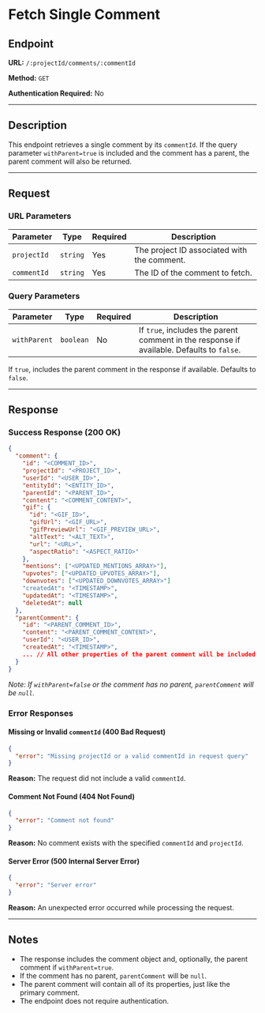 # Fetch Single Comment

## Endpoint

**URL:** `/:projectId/comments/:commentId`

**Method:** `GET`

**Authentication Required:** No

----------

## Description

This endpoint retrieves a single comment by its `commentId`. If the query parameter `withParent=true` is included and the comment has a parent, the parent comment will also be returned.

----------

## Request

### URL Parameters

| Parameter   | Type     | Required | Description |
|------------|----------|----------|-------------|
| `projectId` | `string` | Yes | The project ID associated with the comment. |
| `commentId` | `string` | Yes | The ID of the comment to fetch. |

### Query Parameters
| Parameter   | Type    | Required | Description |
|------------|---------|----------|-------------|
| `withParent` | `boolean` | No | If `true`, includes the parent comment in the response if available. Defaults to `false`. |


If `true`, includes the parent comment in the response if available. Defaults to `false`.

----------

## Response

### Success Response (200 OK)

```json
{
  "comment": {
    "id": "<COMMENT_ID>",
    "projectId": "<PROJECT_ID>",
    "userId": "<USER_ID>",
    "entityId": "<ENTITY_ID>",
    "parentId": "<PARENT_ID>",
    "content": "<COMMENT_CONTENT>",
    "gif": {
      "id": "<GIF_ID>",
      "gifUrl": "<GIF_URL>",
      "gifPreviewUrl": "<GIF_PREVIEW_URL>",
      "altText": "<ALT_TEXT>",
      "url": "<URL>",
      "aspectRatio": "<ASPECT_RATIO>"
    },
    "mentions": ["<UPDATED_MENTIONS_ARRAY>"],
    "upvotes": ["<UPDATED_UPVOTES_ARRAY>"],
    "downvotes": ["<UPDATED_DOWNVOTES_ARRAY>"]
    "createdAt": "<TIMESTAMP>",
    "updatedAt": "<TIMESTAMP>",
    "deletedAt": null
  },
  "parentComment": {
    "id": "<PARENT_COMMENT_ID>",
    "content": "<PARENT_COMMENT_CONTENT>",
    "userId": "<USER_ID>",
    "createdAt": "<TIMESTAMP>",
    ... // All other properties of the parent comment will be included
  }
}
```

_Note: If `withParent=false` or the comment has no parent, `parentComment` will be `null`._

### Error Responses

#### Missing or Invalid `commentId` (400 Bad Request)

```json
{
  "error": "Missing projectId or a valid commentId in request query"
}
```

**Reason:** The request did not include a valid `commentId`.

#### Comment Not Found (404 Not Found)

```json
{
  "error": "Comment not found"
}
```

**Reason:** No comment exists with the specified `commentId` and `projectId`.

#### Server Error (500 Internal Server Error)

```json
{
  "error": "Server error"
}
```

**Reason:** An unexpected error occurred while processing the request.

----------

## Notes

-   The response includes the comment object and, optionally, the parent comment if `withParent=true`.
-   If the comment has no parent, `parentComment` will be `null`.
-   The parent comment will contain all of its properties, just like the primary comment.
-   The endpoint does not require authentication.